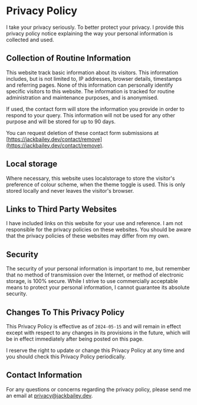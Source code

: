 
<MarkdownLayout title="Privacy Policy">
<div class="markdown-body">

# Privacy Policy

I take your privacy seriously. To better protect your privacy. I provide this privacy policy notice explaining the way your personal information is collected and used.


## Collection of Routine Information

This website track basic information about its visitors. This information includes, but is not limited to, IP addresses, browser details, timestamps and referring pages. None of this information can personally identify specific visitors to this website. The information is tracked for routine administration and maintenance purposes, and is anonymised.

If used, the contact form will store the information you provide in order to respond to your query. This information will not be used for any other purpose and will be stored for up to 90 days.

You can request deletion of these contact form submissions at [https://jackbailey.dev/contact/remove](https://jackbailey.dev/contact/remove).


## Local storage

Where necessary, this website uses localstorage to store the visitor's preference of colour scheme, when the theme toggle is used. This is only stored locally and never leaves the visitor's browser.


## Links to Third Party Websites

I have included links on this website for your use and reference. I am not responsible for the privacy policies on these websites. You should be aware that the privacy policies of these websites may differ from my own.


## Security

The security of your personal information is important to me, but remember that no method of transmission over the Internet, or method of electronic storage, is 100% secure. While I strive to use commercially acceptable means to protect your personal information, I cannot guarantee its absolute security.


## Changes To This Privacy Policy

This Privacy Policy is effective as of `2024-05-15` and will remain in effect except with respect to any changes in its provisions in the future, which will be in effect immediately after being posted on this page.

I reserve the right to update or change this Privacy Policy at any time and you should check this Privacy Policy periodically.


## Contact Information

For any questions or concerns regarding the privacy policy, please send me an email at privacy@jackbailey.dev.
</div>
</MarkdownLayout>
